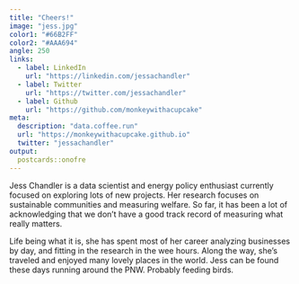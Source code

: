 ```yaml
---
title: "Cheers!"
image: "jess.jpg"
color1: "#66B2FF"
color2: "#AAA694"
angle: 250
links:
  - label: LinkedIn
    url: "https://linkedin.com/jessachandler"
  - label: Twitter
    url: "https://twitter.com/jessachandler"
  - label: Github
    url: "https://github.com/monkeywithacupcake"
meta:
  description: "data.coffee.run"
  url: "https://monkeywithacupcake.github.io"
  twitter: "jessachandler"
output:
  postcards::onofre
---
```

 
Jess Chandler is a data scientist and energy policy enthusiast currently focused on exploring lots of new projects. Her research focuses on sustainable communities and measuring welfare. So far, it has been a lot of acknowledging that we don't have a good track record of measuring what really matters. 

Life being what it is, she has spent most of her career analyzing businesses by day, and fitting in the research in the wee hours. Along the way, she's traveled and enjoyed many lovely places in the world. Jess can be found these days running around the PNW. Probably feeding birds. 
